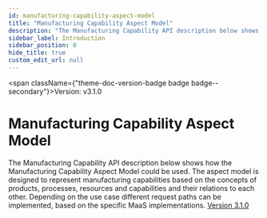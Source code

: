 ```yaml
---
id: manufacturing-capability-aspect-model
title: "Manufacturing Capability Aspect Model"
description: "The Manufacturing Capability API description below shows how the Manufacturing Capability Aspect Model could be used. The aspect model is designed to represent manufacturing capabilities based on the concepts of products, processes, resources and capabilities and their relations to each other. Depending on the use case different request paths can be implemented, based on the specific MaaS implementations. [Version 3.1.0](https://github.com/eclipse-tractusx/sldt-semantic-models/tree/main/io.catenax.manufacturing_capability)"
sidebar_label: Introduction
sidebar_position: 0
hide_title: true
custom_edit_url: null
---
```



<span className={"theme-doc-version-badge badge badge--secondary"}>Version: v3.1.0</span>

# Manufacturing Capability Aspect Model



The Manufacturing Capability API description below shows how the Manufacturing Capability Aspect Model could be used. The aspect model is designed to represent manufacturing capabilities based on the concepts of products, processes, resources and capabilities and their relations to each other. Depending on the use case different request paths can be implemented, based on the specific MaaS implementations. [Version 3.1.0](https://github.com/eclipse-tractusx/sldt-semantic-models/tree/main/io.catenax.manufacturing_capability)


      